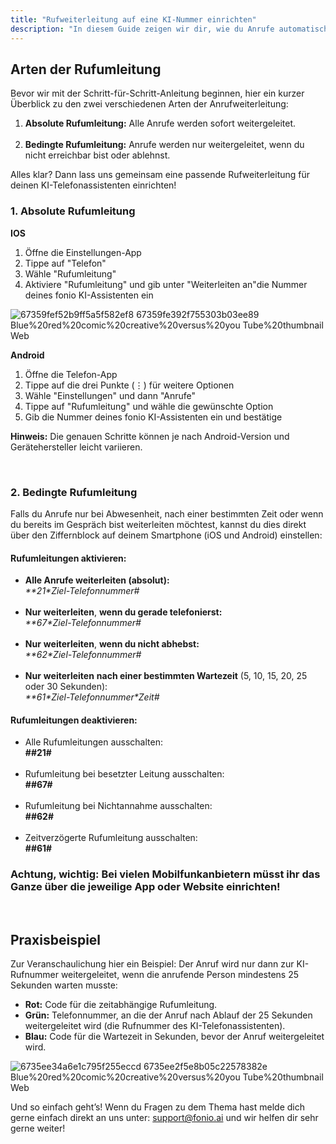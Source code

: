 ```yaml
---
title: "Rufweiterleitung auf eine KI-Nummer einrichten"
description: "In diesem Guide zeigen wir dir, wie du Anrufe automatisch an deinen persönlichen KI-Assistenten weiterleiten kannst. Wir gehen die absolute und die bedingte Rufumleitung durch und erklären dir, wie du auf deine KI-Nummer umleiten kannst!"
---
```



## Arten der Rufumleitung

Bevor wir mit der Schritt-für-Schritt-Anleitung beginnen, hier ein kurzer Überblick zu den zwei verschiedenen Arten der Anrufweiterleitung:

1. **Absolute Rufumleitung:** Alle Anrufe werden sofort weitergeleitet.\
   ‍
2. **Bedingte Rufumleitung:** Anrufe werden nur weitergeleitet, wenn du nicht erreichbar bist oder ablehnst.

Alles klar? Dann lass uns gemeinsam eine passende Rufweiterleitung für deinen KI-Telefonassistenten einrichten!

### 1. Absolute Rufumleitung

**IOS**

1. Öffne die Einstellungen-App
2. Tippe auf "Telefon"
3. Wähle "Rufumleitung"
4. Aktiviere "Rufumleitung" und gib unter "Weiterleiten an"die Nummer deines fonio KI-Assistenten ein

![67359fef52b9ff5a5f582ef8 67359fe392f755303b03ee89 Blue%20red%20comic%20creative%20versus%20you Tube%20thumbnail Web](/images/67359fef52b9ff5a5f582ef8_67359fe392f755303b03ee89_Blue%20Red%20Comic%20Creative%20Versus%20YouTube%20thumbnail.webp)

**Android**

1. Öffne die Telefon-App
2. Tippe auf die drei Punkte (⋮) für weitere Optionen
3. Wähle "Einstellungen" und dann "Anrufe"
4. Tippe auf "Rufumleitung" und wähle die gewünschte Option
5. Gib die Nummer deines fonio KI-Assistenten ein und bestätige

**Hinweis:** Die genauen Schritte können je nach Android-Version und Gerätehersteller leicht variieren.

‍

### 2. Bedingte Rufumleitung

Falls du Anrufe nur bei Abwesenheit, nach einer bestimmten Zeit oder wenn du bereits im Gespräch bist weiterleiten möchtest, kannst du dies direkt über den Ziffernblock auf deinem Smartphone (iOS und Android) einstellen:

#### Rufumleitungen aktivieren:

- **Alle Anrufe weiterleiten (absolut):**\
  _\*\*21\*Ziel-Telefonnummer#\
  ‍_
- **Nur** **weiterleiten**, **wenn du gerade telefonierst:**\
  _\*\*67\*Ziel-Telefonnummer#\
  ‍_
- **Nur** **weiterleiten**, **wenn du nicht abhebst:**\
  _\*\*62\*Ziel-Telefonnummer#\
  ‍_
- **Nur** **weiterleiten** **nach einer bestimmten Wartezeit** (5, 10, 15, 20, 25 oder 30 Sekunden):\
  _\*\*61\*Ziel-Telefonnummer\*Zeit#_

#### Rufumleitungen deaktivieren:

- Alle Rufumleitungen ausschalten:\
  ‍**##21#\
  ‍**
- Rufumleitung bei besetzter Leitung ausschalten:\
  ‍**##67#\
  ‍**
- Rufumleitung bei Nichtannahme ausschalten:\
  ‍**##62#\
  ‍**
- Zeitverzögerte Rufumleitung ausschalten:\
  ‍**##61#**

### Achtung, wichtig: Bei vielen Mobilfunkanbietern müsst ihr das Ganze über die jeweilige App oder Website einrichten!

‍

## Praxisbeispiel

Zur Veranschaulichung hier ein Beispiel: Der Anruf wird nur dann zur KI-Rufnummer weitergeleitet, wenn die anrufende Person mindestens 25 Sekunden warten musste:

- **Rot:** Code für die zeitabhängige Rufumleitung.
- **Grün:** Telefonnummer, an die der Anruf nach Ablauf der 25 Sekunden weitergeleitet wird (die Rufnummer des KI-Telefonassistenten).
- **Blau:** Code für die Wartezeit in Sekunden, bevor der Anruf weitergeleitet wird.

![6735ee34a6e1c795f255eccd 6735ee2f5e8b05c22578382e Blue%20red%20comic%20creative%20versus%20you Tube%20thumbnail Web](/images/6735ee34a6e1c795f255eccd_6735ee2f5e8b05c22578382e_Blue%20Red%20Comic%20Creative%20Versus%20YouTube%20thumbnail.webp)

Und so einfach geht’s! Wenn du Fragen zu dem Thema hast melde dich gerne einfach direkt an uns unter: [support@fonio.ai](mailto:support@fonio.ai) und wir helfen dir sehr gerne weiter!